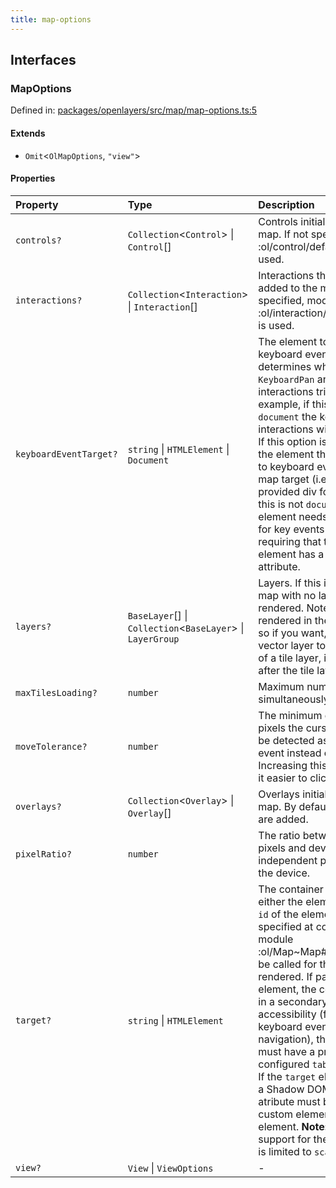 ```yaml
---
title: map-options
---
```


## Interfaces

### MapOptions

Defined in: [packages/openlayers/src/map/map-options.ts:5](https://github.com/nickdutto/react-gis/blob/main/packages/openlayers/src/map/map-options.ts#L5)

#### Extends

- `Omit`\<`OlMapOptions`, `"view"`\>

#### Properties

| Property                                                | Type                                                         | Description                                                                                                                                                                                                                                                                                                                                                                                                                                                                                                                                                                                                                | Inherited from             |
| :------------------------------------------------------ | :----------------------------------------------------------- | :------------------------------------------------------------------------------------------------------------------------------------------------------------------------------------------------------------------------------------------------------------------------------------------------------------------------------------------------------------------------------------------------------------------------------------------------------------------------------------------------------------------------------------------------------------------------------------------------------------------------- | :------------------------- |
| <a id="controls"></a> `controls?`                       | `Collection`\<`Control`\> \| `Control`[]                     | Controls initially added to the map. If not specified, module :ol/control/defaults.defaults is used.                                                                                                                                                                                                                                                                                                                                                                                                                                                                                                                       | `Omit.controls`            |
| <a id="interactions"></a> `interactions?`               | `Collection`\<`Interaction`\> \| `Interaction`[]             | Interactions that are initially added to the map. If not specified, module :ol/interaction/defaults.defaults is used.                                                                                                                                                                                                                                                                                                                                                                                                                                                                                                      | `Omit.interactions`        |
| <a id="keyboardeventtarget"></a> `keyboardEventTarget?` | `string` \| `HTMLElement` \| `Document`                      | The element to listen to keyboard events on. This determines when the `KeyboardPan` and `KeyboardZoom` interactions trigger. For example, if this option is set to `document` the keyboard interactions will always trigger. If this option is not specified, the element the library listens to keyboard events on is the map target (i.e. the user-provided div for the map). If this is not `document`, the target element needs to be focused for key events to be emitted, requiring that the target element has a `tabindex` attribute.                                                                              | `Omit.keyboardEventTarget` |
| <a id="layers"></a> `layers?`                           | `BaseLayer`[] \| `Collection`\<`BaseLayer`\> \| `LayerGroup` | Layers. If this is not defined, a map with no layers will be rendered. Note that layers are rendered in the order supplied, so if you want, for example, a vector layer to appear on top of a tile layer, it must come after the tile layer.                                                                                                                                                                                                                                                                                                                                                                               | `Omit.layers`              |
| <a id="maxtilesloading"></a> `maxTilesLoading?`         | `number`                                                     | Maximum number tiles to load simultaneously.                                                                                                                                                                                                                                                                                                                                                                                                                                                                                                                                                                               | `Omit.maxTilesLoading`     |
| <a id="movetolerance"></a> `moveTolerance?`             | `number`                                                     | The minimum distance in pixels the cursor must move to be detected as a map move event instead of a click. Increasing this value can make it easier to click on the map.                                                                                                                                                                                                                                                                                                                                                                                                                                                   | `Omit.moveTolerance`       |
| <a id="overlays"></a> `overlays?`                       | `Collection`\<`Overlay`\> \| `Overlay`[]                     | Overlays initially added to the map. By default, no overlays are added.                                                                                                                                                                                                                                                                                                                                                                                                                                                                                                                                                    | `Omit.overlays`            |
| <a id="pixelratio"></a> `pixelRatio?`                   | `number`                                                     | The ratio between physical pixels and device-independent pixels (dips) on the device.                                                                                                                                                                                                                                                                                                                                                                                                                                                                                                                                      | `Omit.pixelRatio`          |
| <a id="target"></a> `target?`                           | `string` \| `HTMLElement`                                    | The container for the map, either the element itself or the `id` of the element. If not specified at construction time, module :ol/Map~Map#setTarget must be called for the map to be rendered. If passed by element, the container can be in a secondary document. For accessibility (focus and keyboard events for map navigation), the `target` element must have a properly configured `tabindex` attribute. If the `target` element is inside a Shadow DOM, the `tabindex` atribute must be set on the custom element's host element. **Note:** CSS `transform` support for the target element is limited to `scale`. | `Omit.target`              |
| <a id="view"></a> `view?`                               | `View` \| `ViewOptions`                                      | -                                                                                                                                                                                                                                                                                                                                                                                                                                                                                                                                                                                                                          | -                          |
